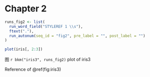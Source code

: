 # Chapter 2 {#c2}

```{r}
runs_fig2 <- list(
  run_word_field("STYLEREF 1 \\s"),
  ftext("."),
  run_autonum(seq_id = "fig2", pre_label = "", post_label = "")
)
```


```{r}
plot(iris[, 2:3])
```
::: {custom-style="Image Caption"}
图 `r bkm("iris3", runs_fig2)` plot of iris3
:::

Reference of \@ref(fig:iris3)